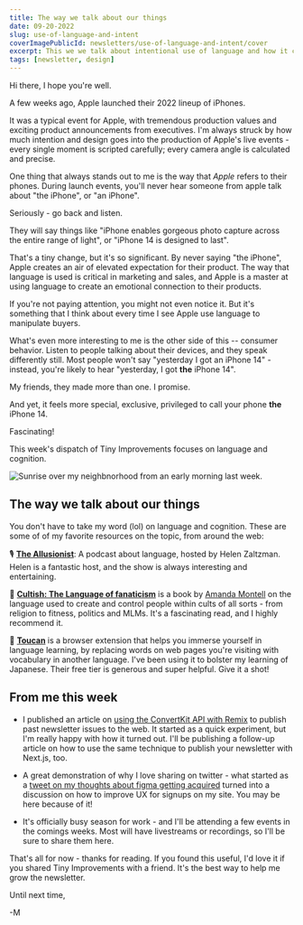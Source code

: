 ```yaml
---
title: The way we talk about our things
date: 09-20-2022
slug: use-of-language-and-intent
coverImagePublicId: newsletters/use-of-language-and-intent/cover
excerpt: This we we talk about intentional use of language and how it can affect subconscious behavior.
tags: [newsletter, design]
---
```


Hi there,
I hope you're well.

A few weeks ago, Apple launched their 2022 lineup of iPhones.

It was a typical event for Apple, with tremendous production values and exciting product announcements from executives. I'm always struck by how much intention and design goes into the production of Apple's live events - every single moment is scripted carefully; every camera angle is calculated and precise.

One thing that always stands out to me is the way that _Apple_ refers to their phones. During launch events, you'll never hear someone from apple talk about "the iPhone", or "an iPhone".

Seriously - go back and listen.

They will say things like "iPhone enables gorgeous photo capture across the entire range of light", or "iPhone 14 is designed to last".

That's a tiny change, but it's so significant. By never saying "the iPhone", Apple creates an air of elevated expectation for their product. The way that language is used is critical in marketing and sales, and Apple is a master at using language to create an emotional connection to their products.

If you're not paying attention, you might not even notice it. But it's something that I think about every time I see Apple use language to manipulate buyers.

What's even more interesting to me is the other side of this -- consumer behavior. Listen to people talking about their devices, and they speak differently still. Most people won't say "yesterday I got an iPhone 14" - instead, you're likely to hear "yesterday, I got **the** iPhone 14".

My friends, they made more than one. I promise.

And yet, it feels more special, exclusive, privileged to call your phone **the** iPhone 14.

Fascinating!

This week's dispatch of Tiny Improvements focuses on language and cognition.

<Image
  publicId="newsletters/use-of-language-and-intent/cover"
  alt="Sunrise over my neighbnorhood from an early morning last week."
  caption="September sunrises always seem to sneak up on me. This is a photo from my neighborhood last week."
/>

## The way we talk about our things

You don't have to take my word (lol) on language and cognition. These are some of of my favorite resources on the topic, from around the web:

🎙 [**The Allusionist**](https://www.theallusionist.org/): A podcast about language, hosted by Helen Zaltzman. Helen is a fantastic host, and the show is always interesting and entertaining.

📖 [**Cultish: The Language of fanaticism**](https://hardcover.app/books/cultish) is a book by [Amanda Montell](https://twitter.com/AmandaMontell) on the language used to create and control people within cults of all sorts - from religion to fitness, politics and MLMs. It's a fascinating read, and I highly recommend it.

🦤 [**Toucan**](https://jointoucan.com/) is a browser extension that helps you immerse yourself in language learning, by replacing words on web pages you're visiting with vocabulary in another language. I've been using it to bolster my learning of Japanese. Their free tier is generous and super helpful. Give it a shot!

## From me this week

- I published an article on [using the ConvertKit API with Remix](https://mikebifulco.com/posts/publish-your-newsletter-with-convertkit-api-remix) to publish past newsletter issues to the web. It started as a quick experiment, but I'm really happy with how it turned out. I'll be publishing a follow-up article on how to use the same technique to publish your newsletter with Next.js, too.

- A great demonstration of why I love sharing on twitter - what started as a [tweet on my thoughts about figma getting acquired](https://twitter.com/irreverentmike/status/1570393684130103298) turned into a discussion on how to improve UX for signups on my site. You may be here because of it!
- It's officially busy season for work - and I'll be attending a few events in the comings weeks. Most will have livestreams or recordings, so I'll be sure to share them here.

That's all for now - thanks for reading. If you found this useful, I'd love it if you shared Tiny Improvements with a friend. It's the best way to help me grow the newsletter.

Until next time,

-M
